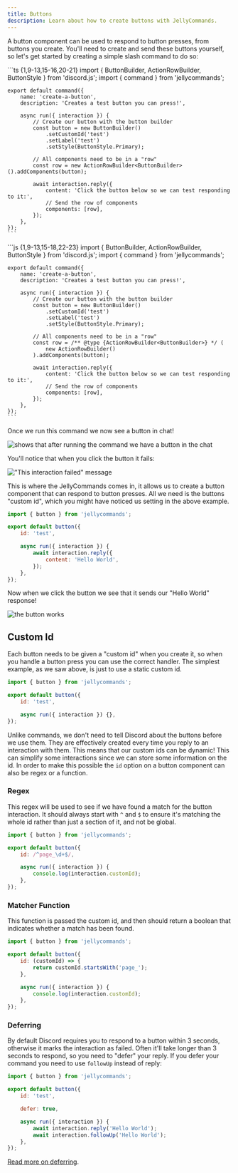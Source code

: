 ```yaml
---
title: Buttons
description: Learn about how to create buttons with JellyCommands.
---
```



A button component can be used to respond to button presses, from buttons you create. You'll need to create and send these buttons yourself, so let's get started by creating a simple slash command to do so:

<Tabs>
  <TabItem label="TypeScript">
    ```ts {1,9-13,15-16,20-21}
    import { ButtonBuilder, ActionRowBuilder, ButtonStyle } from 'discord.js';
    import { command } from 'jellycommands';

    export default command({
        name: 'create-a-button',
        description: 'Creates a test button you can press!',

        async run({ interaction }) {
            // Create our button with the button builder
            const button = new ButtonBuilder()
                .setCustomId('test')
                .setLabel('test')
                .setStyle(ButtonStyle.Primary);

            // All components need to be in a "row"
            const row = new ActionRowBuilder<ButtonBuilder>().addComponents(button);

            await interaction.reply({
                content: 'Click the button below so we can test responding to it:',
                // Send the row of components
                components: [row],
            });
        },
    });
    ```

  </TabItem>
  
  <TabItem label="JavaScript">
    ```js {1,9-13,15-18,22-23}
    import { ButtonBuilder, ActionRowBuilder, ButtonStyle } from 'discord.js';
    import { command } from 'jellycommands';

    export default command({
        name: 'create-a-button',
        description: 'Creates a test button you can press!',

        async run({ interaction }) {
            // Create our button with the button builder
            const button = new ButtonBuilder()
                .setCustomId('test')
                .setLabel('test')
                .setStyle(ButtonStyle.Primary);

            // All components need to be in a "row"
            const row = /** @type {ActionRowBuilder<ButtonBuilder>} */ (
                new ActionRowBuilder()
            ).addComponents(button);

            await interaction.reply({
                content: 'Click the button below so we can test responding to it:',
                // Send the row of components
                components: [row],
            });
        },
    });
    ```

  </TabItem>
</Tabs>

Once we run this command we now see a button in chat!

![shows that after running the command we have a button in the chat]($assets/docs/create-a-button-command.png)

You'll notice that when you click the button it fails:

!["This interaction failed" message]($assets/docs/button-failed.png)

This is where the JellyCommands comes in, it allows us to create a button component that can respond to button presses. All we need is the buttons "custom id", which you might have noticed us setting in the above example.

```js
import { button } from 'jellycommands';

export default button({
	id: 'test',

	async run({ interaction }) {
		await interaction.reply({
			content: 'Hello World',
		});
	},
});
```

Now when we click the button we see that it sends our "Hello World" response!

![the button works]($assets/docs/working-button.png)

## Custom Id

Each button needs to be given a "custom id" when you create it, so when you handle a button press you can use the correct handler. The simplest example, as we saw above, is just to use a static custom id.

```js {4}
import { button } from 'jellycommands';

export default button({
	id: 'test',

	async run({ interaction }) {},
});
```

Unlike commands, we don't need to tell Discord about the buttons before we use them. They are effectively created every time you reply to an interaction with them. This means that our custom ids can be dynamic! This can simplify some interactions since we can store some information on the id. In order to make this possible the `id` option on a button component can also be regex or a function.

### Regex

This regex will be used to see if we have found a match for the button interaction. It should always start with `^` and `$` to ensure it's matching the whole id rather than just a section of it, and not be global.

```js
import { button } from 'jellycommands';

export default button({
	id: /^page_\d+$/,

	async run({ interaction }) {
		console.log(interaction.customId);
	},
});
```

### Matcher Function

This function is passed the custom id, and then should return a boolean that indicates whether a match has been found.

```js
import { button } from 'jellycommands';

export default button({
	id: (customId) => {
		return customId.startsWith('page_');
	},

	async run({ interaction }) {
		console.log(interaction.customId);
	},
});
```

### Deferring

By default Discord requires you to respond to a button within 3 seconds, otherwise it marks the interaction as failed. Often it'll take longer than 3 seconds to respond, so you need to "defer" your reply. If you defer your command you need to use `followUp` instead of reply:

```js {6,10} ins="followUp" del="reply"
import { button } from 'jellycommands';

export default button({
	id: 'test',

	defer: true,

	async run({ interaction }) {
		await interaction.reply('Hello World');
		await interaction.followUp('Hello World');
	},
});
```

[Read more on deferring](/components/deferring).
